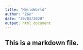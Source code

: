 ```yaml
---
title: "HelloWorld"
author: "EGo"
date: "30/03/2020"
output: html_document
---
```


## This is a markdown file.